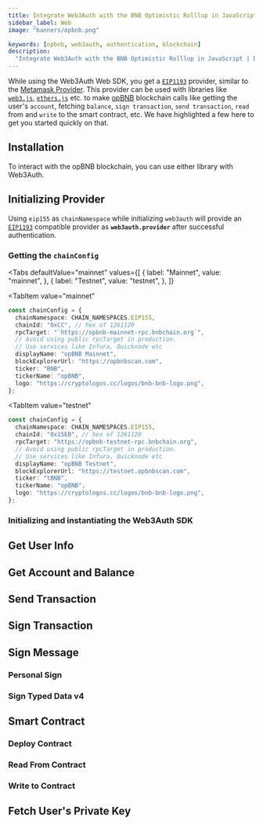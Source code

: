 ```yaml
---
title: Integrate Web3Auth with the BNB Optimistic Rolllup in JavaScript
sidebar_label: Web
image: "banners/opbnb.png"

keywords: [opbnb, web3auth, authentication, blockchain]
description:
  "Integrate Web3Auth with the BNB Optimistic Rolllup in JavaScript | Documentation - Web3Auth"
---
```



<SEO
  title="Integrate Web3Auth with the BNB Optimistic Rolllup in JavaScript"
  description="Integrate Web3Auth with the BNB Optimistic Rolllup in JavaScript | Documentation - Web3Auth"
  image="https://web3auth.io/docs/banners/opbnb.png"
  slug="/connect-blockchain/evm/opbnb/web"
/>

While using the Web3Auth Web SDK, you get a [`EIP1193`](https://eips.ethereum.org/EIPS/eip-1193)
provider, similar to the [Metamask Provider](https://docs.metamask.io/guide/ethereum-provider.html).
This provider can be used with libraries like
[`web3.js`](https://web3js.readthedocs.io/en/v1.2.8/getting-started.html),
[`ethers.js`](https://docs.ethers.io/v5/getting-started/) etc. to make
[opBNB](https://astar.network/) blockchain calls like getting the user's `account`, fetching
`balance`, `sign transaction`, `send transaction`, `read` from and `write` to the smart contract,
etc. We have highlighted a few here to get you started quickly on that.

## Installation

To interact with the opBNB blockchain, you can use either library with Web3Auth.

<InstallationSnippet />

## Initializing Provider

Using `eip155` as `chainNamespace` while initializing `web3auth` will provide an
[`EIP1193`](https://eips.ethereum.org/EIPS/eip-1193) compatible provider as **`web3auth.provider`**
after successful authentication.

### Getting the `chainConfig`

<Tabs
 defaultValue="mainnet"
  values={[
    { label: "Mainnet", value: "mainnet", },
    { label: "Testnet", value: "testnet", },
  ]}
>

<TabItem
  value="mainnet"
>

```typescript
const chainConfig = {
  chainNamespace: CHAIN_NAMESPACES.EIP155,
  chainId: "0xCC", // hex of 1261120
  rpcTarget: "`https://opbnb-mainnet-rpc.bnbchain.org`",
  // Avoid using public rpcTarget in production.
  // Use services like Infura, Quicknode etc
  displayName: "opBNB Mainnet",
  blockExplorerUrl: "https://opbnbscan.com",
  ticker: "BNB",
  tickerName: "opBNB",
  logo: "https://cryptologos.cc/logos/bnb-bnb-logo.png",
};
```

</TabItem>

<TabItem
  value="testnet"
>

```typescript
const chainConfig = {
  chainNamespace: CHAIN_NAMESPACES.EIP155,
  chainId: "0x15EB", // hex of 1261120
  rpcTarget: "https://opbnb-testnet-rpc.bnbchain.org",
  // Avoid using public rpcTarget in production.
  // Use services like Infura, Quicknode etc
  displayName: "opBNB Testnet",
  blockExplorerUrl: "https://testnet.opbnbscan.com",
  ticker: "tBNB",
  tickerName: "opBNB",
  logo: "https://cryptologos.cc/logos/bnb-bnb-logo.png",
};
```

</TabItem>

</Tabs>

### Initializing and instantiating the Web3Auth SDK

<InitializeWeb3Auth />

## Get User Info

<GetUserInfoSnippet />

## Get Account and Balance

<GetAccountAndBalanceSnippet />

## Send Transaction

<SendTransactionSnippet />

## Sign Transaction

<SignTransactionSnippet />

## Sign Message

### Personal Sign

<SignPersonalMessageSnippet />

### Sign Typed Data v4

<SignTypedDataV4Snippet />

## Smart Contract

<SmartContractSoliditySnippet />

### Deploy Contract

<DeployContractSolidityDeploySnippet />

### Read From Contract

<DeployContractSolidityReadSnippet />

### Write to Contract

<DeployContractSolidityWriteSnippet />

## Fetch User's Private Key

<FetchUserPrivateKeySnippet />
